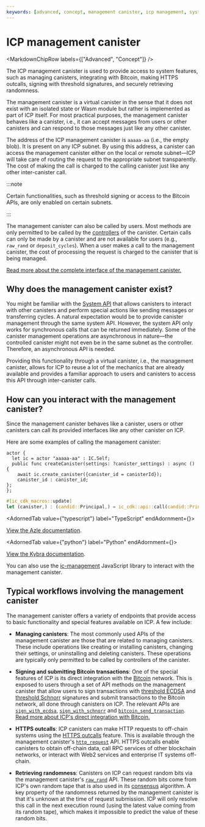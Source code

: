 ```yaml
---
keywords: [advanced, concept, management canister, icp management, system api, system, canister, system canister]
---
```



# ICP management canister

<MarkdownChipRow labels={["Advanced", "Concept"]} />

The ICP management canister is used to provide access to system features, such as managing canisters, integrating with Bitcoin, making HTTPS outcalls, signing with threshold signatures, and securely retrieving randomness.

The management canister is a virtual canister in the sense that it does not exist with an isolated state or Wasm module but rather is implemented as part of ICP itself. For most practical purposes, the management canister behaves like a canister, i.e., it can accept messages from users or other canisters and can respond to those messages just like any other canister.

The address of the ICP management canister is `aaaaa-aa` (i.e., the empty blob). It is present on any ICP subnet. By using this address, a canister can access the management canister either on the local or remote subnet—ICP will take care of routing the request to the appropriate subnet transparently. The cost of making the call is charged to the calling canister just like any other inter-canister call.

:::note

Certain functionalities, such as threshold signing or access to the Bitcoin APIs, are only enabled on certain subnets.

:::

The management canister can also be called by users. Most methods are only permitted to be called by the [controllers](/docs/building-apps/canister-management/control) of the canister. Certain calls can only be made by a canister and are not available for users (e.g., `raw_rand` or `deposit_cycles`). When a user makes a call to the management canister, the cost of processing the request is charged to the canister that is being managed.

[Read more about the complete interface of the management canister.](/docs/references/ic-interface-spec#ic-candid)

## Why does the management canister exist?

You might be familiar with the [System API](/docs/references/ic-interface-spec#system-api) that allows canisters to interact with other canisters and perform special actions like sending messages or transferring cycles. A natural expectation would be to provide canister management through the same system API. However, the system API only works for synchronous calls that can be returned immediately. Some of the canister management operations are asynchronous in nature—the controlled canister might not even be in the same subnet as the controller. Therefore, an asynchronous API is needed.

Providing this functionality through a virtual canister, i.e., the management canister, allows for ICP to reuse a lot of the mechanics that are already available and provides a familiar approach to users and canisters to access this API through inter-canister calls.

## How can you interact with the management canister?

Since the management canister behaves like a canister, users or other canisters can call its provided interfaces like any other canister on ICP.

Here are some examples of calling the management canister:

<AdornedTabs groupId="language">
<TabItem value="motoko" label="Motoko" default>

```motoko no-repl
actor {
  let ic = actor "aaaaa-aa" : IC.Self;
  public func createCanister(settings: ?canister_settings) : async () {
    await ic.create_canister({canister_id = canisterId});
    canister_id : canister_id;
};
};
```

</TabItem>

<TabItem value="rust" label="Rust">

```rust
#[ic_cdk_macros::update]
let (canister,) : (candid::Principal,) = ic_cdk::api::call(candid::Principal::management_canister(), "create_canister", ()).await?;
```
</TabItem>

<AdornedTab value={"typescript"} label="TypeScript" endAdornment={<BetaChip />}>

[View the Azle documentation](https://demergent-labs.github.io/azle/).

</AdornedTab>

<AdornedTab value={"python"} label="Python" endAdornment={<BetaChip />}>

[View the Kybra documentation](https://demergent-labs.github.io/kybra/).

</AdornedTab>
</AdornedTabs>

You can also use the [ic-management](https://github.com/dfinity/ic-js/tree/main/packages/ic-management) JavaScript library to interact with the management canister.

## Typical workflows involving the management canister

The management canister offers a variety of endpoints that provide access to basic functionality and special features available on ICP. A few include:

- **Managing canisters**: The most commonly used APIs of the management canister are those that are related to managing canisters. These include operations like creating or installing canisters, changing their settings, or uninstalling and deleting canisters. These operations are typically only permitted to be called by controllers of the canister.

- **Signing and submitting Bitcoin transactions**: One of the special features of ICP is its direct integration with the [Bitcoin](/docs/build-on-btc/index) network. This is exposed to users through a set of API methods on the management canister that allow users to sign transactions with [threshold ECDSA](/docs/building-apps/network-features/signatures/t-ecdsa) and [threshold Schnorr](/docs/building-apps/network-features/signatures/t-schnorr) signatures and submit transactions to the Bitcoin network, all done through canisters on ICP. The relevant APIs are [`sign_with_ecdsa`](/docs/references/ic-interface-spec#ic-sign_with_ecdsa), [`sign_with_schnorr`](/docs/references/ic-interface-spec#ic-sign_with_schnorr) and [`bitcoin_send_transaction`](/docs/references/ic-interface-spec#ic-bitcoin_send_transaction). [Read more about ICP's direct integration with Bitcoin.](/docs/build-on-btc/index)

- **HTTPS outcalls**: ICP canisters can make HTTP requests to off-chain systems using the [HTTPS outcalls](/docs/building-apps/network-features/using-http/https-outcalls/overview) feature. This is available through the management canister's [`http_request`](/docs/references/ic-interface-spec#ic-http_request) API. HTTPS outcalls enable canisters to obtain off-chain data, call RPC services of other blockchain networks, or interact with Web2 services and enterprise IT systems off-chain.

- **Retrieving randomness**: Canisters on ICP can request random bits via the management canister's [`raw_rand`](/docs/references/ic-interface-spec#ic-raw_rand) API. These random bits come from ICP's own random tape that is also used in its [consensus](https://learn.internetcomputer.org/hc/en-us/articles/34207558615956-Consensus) algorithm. A key property of the randomness returned by the management canister is that it's unknown at the time of request submission. ICP will only resolve this call in the next execution round (using the latest value coming from its random tape), which makes it impossible to predict the value of these random bits.